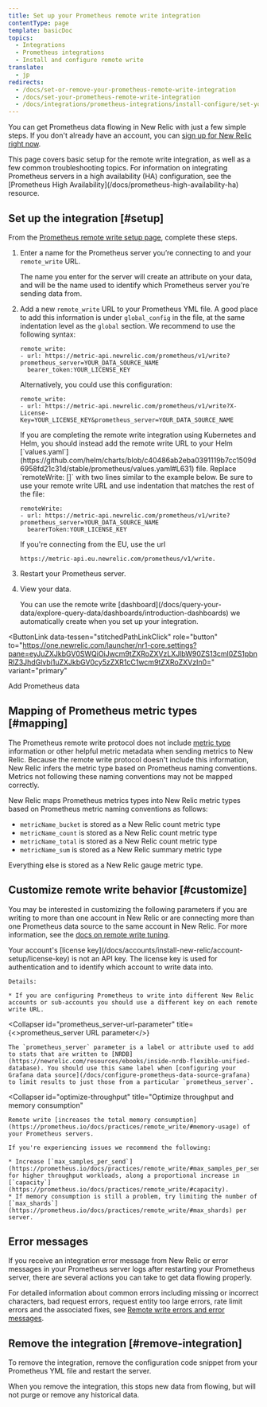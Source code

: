 ```yaml
---
title: Set up your Prometheus remote write integration
contentType: page
template: basicDoc
topics:
  - Integrations
  - Prometheus integrations
  - Install and configure remote write
translate:
  - jp
redirects:
  - /docs/set-or-remove-your-prometheus-remote-write-integration
  - /docs/set-your-prometheus-remote-write-integration
  - /docs/integrations/prometheus-integrations/install-configure/set-your-prometheus-remote-write-integration
---
```


You can get Prometheus data flowing in New Relic with just a few simple steps. If you don't already have an account, you can [sign up for New Relic right now](https://newrelic.com/signup/).

<Callout variant="important">
  This page covers basic setup for the remote write integration, as well as a few common troubleshooting topics. For information on integrating Prometheus servers in a high availability (HA) configuration, see the [Prometheus High Availability](/docs/prometheus-high-availability-ha) resource.
</Callout>

## Set up the integration [#setup]

From the [Prometheus remote write setup page](https://one.newrelic.com/launcher/nr1-core.settings?pane=eyJuZXJkbGV0SWQiOiJwcm9tZXRoZXVzLXJlbW90ZS13cml0ZS1pbnRlZ3JhdGlvbi1uZXJkbGV0cy5zZXR1cC1wcm9tZXRoZXVzIn0=), complete these steps.

1. Enter a name for the Prometheus server you’re connecting to and your `remote_write` URL.

   <Callout variant="important">
     The name you enter for the server will create an attribute on your data, and will be the name used to identify which Prometheus server you're sending data from.
   </Callout>
2. Add a new `remote_write` URL to your Prometheus YML file. A good place to add this information is under `global_config` in the file, at the same indentation level as the `global` section. We recommend to use the following syntax:

   ```
   remote_write: 
   - url: https://metric-api.newrelic.com/prometheus/v1/write?prometheus_server=YOUR_DATA_SOURCE_NAME  
     bearer_token:YOUR_LICENSE_KEY
   ```

   Alternatively, you could use this configuration:

   ```
   remote_write: 
   - url: https://metric-api.newrelic.com/prometheus/v1/write?X-License-Key=YOUR_LICENSE_KEY&prometheus_server=YOUR_DATA_SOURCE_NAME
   ```

   <Callout variant="important">
     If you are completing the remote write integration using Kubernetes and Helm, you should instead add the remote write URL to your Helm [`values.yaml`](https://github.com/helm/charts/blob/c40486ab2eba0391119b7cc1509d6958fd21c31d/stable/prometheus/values.yaml#L631) file. Replace `remoteWrite: []` with two lines similar to the example below. Be sure to use your remote write URL and use indentation that matches the rest of the file:

     ```
     remoteWrite: 
     - url: https://metric-api.newrelic.com/prometheus/v1/write?prometheus_server=YOUR_DATA_SOURCE_NAME 
       bearerToken:YOUR_LICENSE_KEY
     ```
   </Callout>

   <Callout variant="tip">
     If you're connecting from the EU, use the url

     `https://metric-api.eu.newrelic.com/prometheus/v1/write.`
   </Callout>
3. Restart your Prometheus server.
4. View your data.

   <Callout variant="tip">
     You can use the remote write [dashboard](/docs/query-your-data/explore-query-data/dashboards/introduction-dashboards) we automatically create when you set up your integration.
   </Callout>

<ButtonLink
  data-tessen="stitchedPathLinkClick"
  role="button"
  to="https://one.newrelic.com/launcher/nr1-core.settings?pane=eyJuZXJkbGV0SWQiOiJwcm9tZXRoZXVzLXJlbW90ZS13cml0ZS1pbnRlZ3JhdGlvbi1uZXJkbGV0cy5zZXR1cC1wcm9tZXRoZXVzIn0="
  variant="primary"
>
  Add Prometheus data
</ButtonLink>

## Mapping of Prometheus metric types [#mapping]

The Prometheus remote write protocol does not include [metric type](/docs/telemetry-data-platform/ingest-manage-data/understand-data/metric-data-type#metric-types) information or other helpful metric metadata when sending metrics to New Relic. Because the remote write protocol doesn't include this information, New Relic infers the metric type based on Prometheus naming conventions. Metrics not following these naming conventions may not be mapped correctly.

New Relic maps Prometheus metrics types into New Relic metric types based on Prometheus metric naming conventions as follows:

* `metricName_bucket` is stored as a New Relic count metric type
* `metricName_count` is stored as a New Relic count metric type
* `metricName_total` is stored as a New Relic count metric type
* `metricName_sum` is stored as a New Relic summary metric type

Everything else is stored as a New Relic gauge metric type.

## Customize remote write behavior [#customize]

You may be interested in customizing the following parameters if you are writing to more than one account in New Relic or are connecting more than one Prometheus data source to the same account in New Relic. For more information, see the [docs on remote write tuning](https://prometheus.io/docs/practices/remote_write/).

<CollapserGroup>
  <Collapser
    id="x-license-key"
    title="X-License Key"
  >
    Your account's [license key](/docs/accounts/install-new-relic/account-setup/license-key) is not an API key. The license key is used for authentication and to identify which account to write data into.

    Details:

    * If you are configuring Prometheus to write into different New Relic accounts or sub-accounts you should use a different key on each remote write URL.
  </Collapser>

  <Collapser
    id="prometheus_server-url-parameter"
    title={<><InlineCode>prometheus_server</InlineCode> URL parameter</>}
  >
    The `prometheus_server` parameter is a label or attribute used to add to stats that are written to [NRDB](https://newrelic.com/resources/ebooks/inside-nrdb-flexible-unified-database). You should use this same label when [configuring your Grafana data source](/docs/configure-prometheus-data-source-grafana) to limit results to just those from a particular `prometheus_server`.
  </Collapser>

  <Collapser
    id="optimize-throughput"
    title="Optimize throughput and memory consumption"
  >
    Remote write [increases the total memory consumption](https://prometheus.io/docs/practices/remote_write/#memory-usage) of your Prometheus servers.

    If you're experiencing issues we recommend the following:

    * Increase [`max_samples_per_send`](https://prometheus.io/docs/practices/remote_write/#max_samples_per_send) for higher throughput workloads, along a proportional increase in [`capacity`](https://prometheus.io/docs/practices/remote_write/#capacity).
    * If memory consumption is still a problem, try limiting the number of [`max_shards`](https://prometheus.io/docs/practices/remote_write/#max_shards) per server.
  </Collapser>
</CollapserGroup>

## Error messages

If you receive an integration error message from New Relic or error messages in your Prometheus server logs after restarting your Prometheus server, there are several actions you can take to get data flowing properly.

For detailed information about common errors including missing or incorrect characters, bad request errors, request entity too large errors, rate limit errors and the associated fixes, see [Remote write errors and error messages](/docs/integrations/prometheus-integrations/install-configure-remote-write/remote-write-errors-error-messages).

## Remove the integration [#remove-integration]

To remove the integration, remove the configuration code snippet from your Prometheus YML file and restart the server.

<Callout variant="important">
  When you remove the integration, this stops new data from flowing, but will not purge or remove any historical data.
</Callout>
